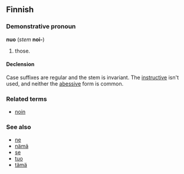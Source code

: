 ==Finnish==

===Demonstrative pronoun===
'''nuo''' (''stem'' '''noi-''')

# those.

====Declension====
Case suffixes are regular and the stem is invariant. The [[instructive]] isn't used, and neither the [[abessive]] form is common.


===Related terms===
*[[noin#Finnish|noin]]

===See also===
*[[ne#Finnish|ne]]
*[[nämä#Finnish|nämä]]
*[[se#Finnish|se]]
*[[tuo#Finnish|tuo]]
*[[tämä#Finnish|tämä]]